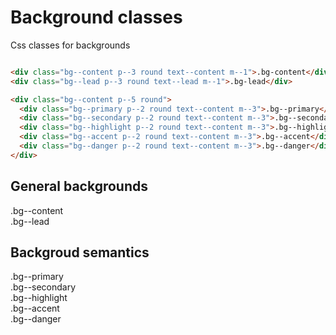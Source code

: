 
<Meta title="Style Guide/Background" />

# Background classes

Css classes for backgrounds

```html

<div class="bg--content p--3 round text--content m--1">.bg-content</div>
<div class="bg--lead p--3 round text--lead m--1">.bg-lead</div>

<div class="bg--content p--5 round">
  <div class="bg--primary p--2 round text--content m--3">.bg--primary</div>
  <div class="bg--secondary p--2 round text--content m--3">.bg--secondary</div>
  <div class="bg--highlight p--2 round text--content m--3">.bg--highlight</div>
  <div class="bg--accent p--2 round text--content m--3">.bg--accent</div>
  <div class="bg--danger p--2 round text--content m--3">.bg--danger</div>
</div>

```

## General backgrounds
<div className="bg--content p--3 round text--content m--1">.bg--content</div>
<div className="pt--2" />
<div className="bg--lead p--3 round text--lead m--1">.bg--lead </div>

## Backgroud semantics
<div className="bg--content p--5 round">
  <div className="bg--primary p--2 round text--content m--3">.bg--primary</div>
  <div className="pt--2" />
  <div className="bg--secondary p--2 round text--content m--3">.bg--secondary</div>
  <div className="pt--2" />
  <div className="bg--highlight p--2 round text--content m--3">.bg--highlight</div>
  <div className="pt--2" />
  <div className="bg--accent p--2 round text--content m--3">.bg--accent</div>
  <div className="pt--2" />
  <div className="bg--danger p--2 round text--content m--3">.bg--danger</div>
</div>

